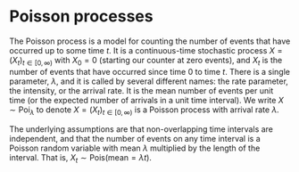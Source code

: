 # Poisson processes

The Poisson process is a model for counting the number of events that have occurred up to some time $t$. It is a continuous-time stochastic process $X=(X_t)_{t\in[0,\infty)}$ with $X_0=0$ (starting our counter at zero events), and $X_t$ is the number of events that have occurred since time 0 to time $t$. There is a single parameter, $\lambda$, and it is called by several different names: the rate parameter, the intensity, or the arrival rate. It is the mean number of events per unit time (or the expected number of arrivals in a unit time interval). We write $X\sim\mathsf{Poi}_\lambda$ to denote $X=(X_t)_{t\in[0,\infty)}$ is a Poisson process with arrival rate $\lambda$.

The underlying assumptions are that non-overlapping time intervals are independent, and that the number of events on any time interval is a Poisson random variable with mean $\lambda$ multiplied by the length of the interval. That is, $X_t\sim\mathsf{Pois}(\text{mean}=\lambda t)$.